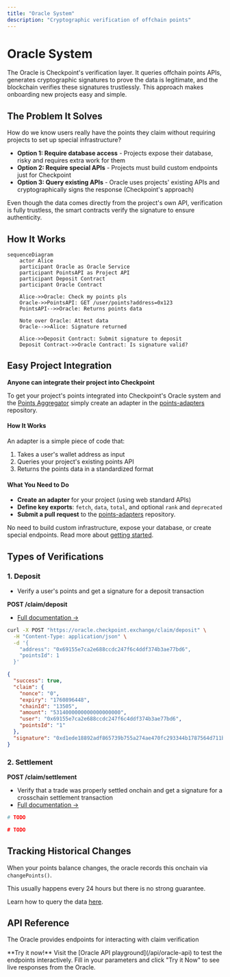 ```yaml
---
title: "Oracle System"
description: "Cryptographic verification of offchain points"
---
```


# Oracle System

The Oracle is Checkpoint's verification layer. It queries offchain points APIs, generates
cryptographic signatures to prove the data is legitimate, and the blockchain verifies these
signatures trustlessly. This approach makes onboarding new projects easy and simple.

## The Problem It Solves

How do we know users really have the points they claim without requiring projects to set up special
infrastructure?

- **Option 1: Require database access** - Projects expose their database, risky and requires extra
  work for them
- **Option 2: Require special APIs** - Projects must build custom endpoints just for Checkpoint
- **Option 3: Query existing APIs** - Oracle uses projects' existing APIs and cryptographically
  signs the response (Checkpoint's approach)

Even though the data comes directly from the project's own API, verification is fully trustless, the
smart contracts verify the signature to ensure authenticity.

## How It Works

```mermaid
sequenceDiagram
    actor Alice
    participant Oracle as Oracle Service
    participant PointsAPI as Project API
    participant Deposit Contract
    participant Oracle Contract

    Alice->>Oracle: Check my points pls
    Oracle->>PointsAPI: GET /user/points?address=0x123
    PointsAPI-->>Oracle: Returns points data

    Note over Oracle: Attest data
    Oracle-->>Alice: Signature returned

    Alice->>Deposit Contract: Submit signature to deposit
    Deposit Contract->>Oracle Contract: Is signature valid?
```

## Easy Project Integration

**Anyone can integrate their project into Checkpoint**

To get your project's points integrated into Checkpoint's Oracle system and the
[Points Aggregator](https://points.0xportal.io/) simply create an adapter in the
[points-adapters](https://github.com/0xPortalLabs/points-adapters) repository.

#### How It Works

An adapter is a simple piece of code that:

1. Takes a user's wallet address as input
2. Queries your project's existing points API
3. Returns the points data in a standardized format

#### What You Need to Do

- **Create an adapter** for your project (using web standard APIs)
- **Define key exports**: `fetch`, `data`, `total`, and optional `rank` and `deprecated`
- **Submit a pull request** to the
  [points-adapters](https://github.com/0xPortalLabs/points-adapters) repository.

No need to build custom infrastructure, expose your database, or create special endpoints. Read more
about
[getting started](https://github.com/0xPortalLabs/points-adapters?tab=readme-ov-file#getting-started).

## Types of Verifications

### 1. Deposit

- Verify a user's points and get a signature for a deposit transaction

**POST /claim/deposit**

- [Full documentation →](/api-reference/claims/get-deposit-claim)

```bash Example Request
curl -X POST "https://oracle.checkpoint.exchange/claim/deposit" \
  -H "Content-Type: application/json" \
  -d '{
    "address": "0x69155e7ca2e688ccdc247f6c4ddf374b3ae77bd6",
    "pointsId": 1
  }'
```

```json Example Response
{
  "success": true,
  "claim": {
    "nonce": "0",
    "expiry": "1760896448",
    "chainId": "13505",
    "amount": "5314000000000000000000",
    "user": "0x69155e7ca2e688ccdc247f6c4ddf374b3ae77bd6",
    "pointsId": "1"
  },
  "signature": "0xd1ede18892adf865739b755a274ae470fc293344b1787564d711b541ca53db827b3cfec75afd1c2b70d1ca3b08ffa5d159bc9df3a4359df84ae99dd8deb2c4ca1b"
}
```

### 2. Settlement

**POST /claim/settlement**

- Verify that a trade was properly settled onchain and get a signature for a crosschain settlement
  transaction
- [Full documentation →](/api-reference/claims/get-settlement-claim)

```bash Example Request
# TODO
```

```json Example Response
# TODO
```

## Tracking Historical Changes

When your points balance changes, the oracle records this onchain via `changePoints()`.

<Info> This usually happens every 24 hours but there is no strong guarantee. </Info>

Learn how to query the data
[here](/architecture/points-tokenization#1-soulbound-nft-chxxx-r-tokens).

## API Reference

The Oracle provides endpoints for interacting with claim verification

<Note>
  **Try it now!** Visit the [Oracle API playground](/api/oracle-api) to test the endpoints
  interactively. Fill in your parameters and click "Try it Now" to see live responses from the
  Oracle.
</Note>
